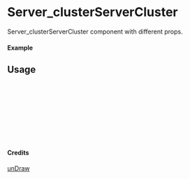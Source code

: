 
<Meta of={Server_clusterServerCluster} title="unDraw/Server_clusterServerCluster" />

# Server_clusterServerCluster

Server_clusterServerCluster component with different props.

#### Example

<Canvas of={Server_clusterServerCluster.Primary} />

## Usage

```ts
import { Server_clusterServerCluster } from "yadl-ui";

const Example = () => {
  return (
      <Server_clusterServerCluster />
  );
};

export default Example;
```

#### Credits
[unDraw](https://undraw.co/illustrations)

